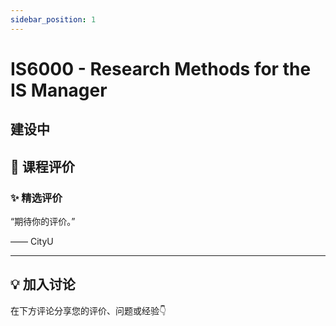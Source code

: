 ```yaml
---
sidebar_position: 1
---
```



# IS6000 - Research Methods for the IS Manager

## 建设中

## **💬 课程评价**

### ✨ **精选评价**
<div className={commentStyles.commentBox}>
    <p className={commentStyles.commentText}>
        “期待你的评价。”
    </p>
    <p className={commentStyles.commentAuthor}>—— CityU</p>
</div>

---

## **💡 加入讨论**

在下方评论分享您的评价、问题或经验👇
<Utterances />
